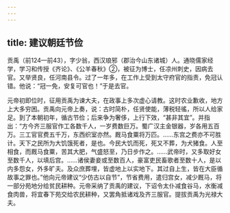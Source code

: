 ```yaml
---
---
---
```

title: 建议朝廷节俭
---



贡禹（前124—前43），字少翁，西汉琅邪（郡治今山东诸城）人。通晓儒家经学，学习和传授《齐论》、《公羊春秋》②，被征为博士，任凉州刺史，因病去官。又举贤良，任河南县令。过了一年多，在工作上受到太守府官的指责，免冠认错。他说：“冠一免，安复可官也！”于是去官。

元帝初即位时，征用贡禹为谏大夫，在政事上多次虚心请教。这时农业歉收，地方上大多穷困。贡禹向元帝上奏，说：古时简朴，任贤使能，薄税轻徭，所以人给家足。到了本朝初年，循古节俭；后来争为奢侈，上行下效，“甚非其宜”。并指出：“方今齐三服官作工各数千人，一岁费数巨万。蜀广汉主金银器，岁各用五百万。三工官官费五千万，东西织室亦然。厩马食粟将万匹。……东宫之费亦不可胜计。天下之民所为大饥饿死者，是也。今民大饥而死，死又不葬，为犬猪食。人至相食，而厩马食粟，苦其大肥，气盛怒至，乃日步作之。……武帝时，又多取好女至数千人，以填后宫。……诸侯妻妾或至数百人，豪富吏民畜歌者至数十人，是以内多怨女，外多旷夫。及众庶葬埋，皆虚地上以实地下。其过自上生，皆在大臣循故事之罪也。”他向元帝建议“少仿古以自节”，节省费用，遣归宫女，减少厩马，将一部分苑地分给贫民耕种。元帝采纳了贡禹的建议，下诏令太仆减食谷马，水衡减食肉兽，将宜春下苑交给农民耕种，又罢角抵诸戏及齐三服官。提拔贡禹为光禄大夫。